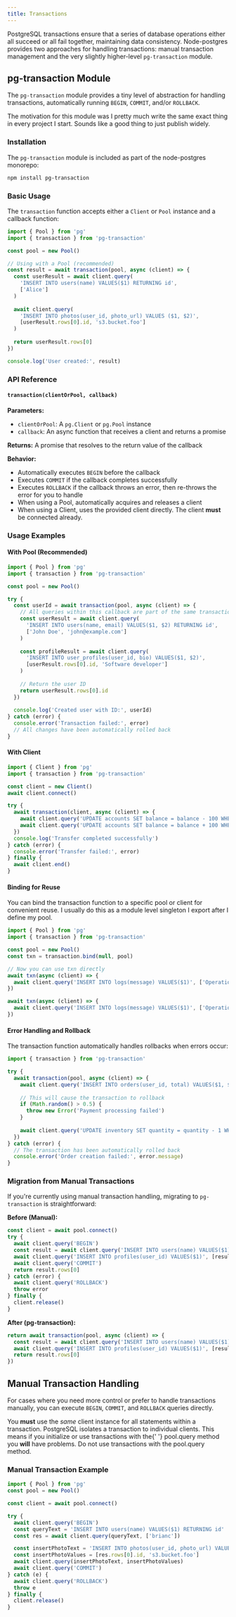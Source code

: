 ```yaml
---
title: Transactions
---
```



PostgreSQL transactions ensure that a series of database operations either all succeed or all fail together, maintaining data consistency. Node-postgres provides two approaches for handling transactions: manual transaction management and the very slightly higher-level `pg-transaction` module.

## pg-transaction Module

The `pg-transaction` module provides a tiny level of abstraction for handling transactions, automatically running `BEGIN`, `COMMIT`, and/or `ROLLBACK`.

The motivation for this module was I pretty much write the same exact thing in every project I start. Sounds like a good thing to just publish widely.

### Installation

The `pg-transaction` module is included as part of the node-postgres monorepo:

```bash
npm install pg-transaction
```

### Basic Usage

The `transaction` function accepts either a `Client` or `Pool` instance and a callback function:

```js
import { Pool } from 'pg'
import { transaction } from 'pg-transaction'

const pool = new Pool()

// Using with a Pool (recommended)
const result = await transaction(pool, async (client) => {
  const userResult = await client.query(
    'INSERT INTO users(name) VALUES($1) RETURNING id',
    ['Alice']
  )
  
  await client.query(
    'INSERT INTO photos(user_id, photo_url) VALUES ($1, $2)',
    [userResult.rows[0].id, 's3.bucket.foo']
  )
  
  return userResult.rows[0]
})

console.log('User created:', result)
```

### API Reference

#### `transaction(clientOrPool, callback)`

**Parameters:**
- `clientOrPool`: A `pg.Client` or `pg.Pool` instance
- `callback`: An async function that receives a client and returns a promise

**Returns:** A promise that resolves to the return value of the callback

**Behavior:**
- Automatically executes `BEGIN` before the callback
- Executes `COMMIT` if the callback completes successfully
- Executes `ROLLBACK` if the callback throws an error, then re-throws the error for you to handle
- When using a Pool, automatically acquires and releases a client
- When using a Client, uses the provided client directly. The client __must__ be connected already.

### Usage Examples

#### With Pool (Recommended)

```js
import { Pool } from 'pg'
import { transaction } from 'pg-transaction'

const pool = new Pool()

try {
  const userId = await transaction(pool, async (client) => {
    // All queries within this callback are part of the same transaction
    const userResult = await client.query(
      'INSERT INTO users(name, email) VALUES($1, $2) RETURNING id',
      ['John Doe', 'john@example.com']
    )
    
    const profileResult = await client.query(
      'INSERT INTO user_profiles(user_id, bio) VALUES($1, $2)',
      [userResult.rows[0].id, 'Software developer']
    )
    
    // Return the user ID
    return userResult.rows[0].id
  })
  
  console.log('Created user with ID:', userId)
} catch (error) {
  console.error('Transaction failed:', error)
  // All changes have been automatically rolled back
}
```

#### With Client

```js
import { Client } from 'pg'
import { transaction } from 'pg-transaction'

const client = new Client()
await client.connect()

try {
  await transaction(client, async (client) => {
    await client.query('UPDATE accounts SET balance = balance - 100 WHERE id = $1', [1])
    await client.query('UPDATE accounts SET balance = balance + 100 WHERE id = $1', [2])
  })
  console.log('Transfer completed successfully')
} catch (error) {
  console.error('Transfer failed:', error)
} finally {
  await client.end()
}
```

#### Binding for Reuse

You can bind the transaction function to a specific pool or client for convenient reuse. I usually do this as a module level singleton I export after I define my pool.

```js
import { Pool } from 'pg'
import { transaction } from 'pg-transaction'

const pool = new Pool()
const txn = transaction.bind(null, pool)

// Now you can use txn directly
await txn(async (client) => {
  await client.query('INSERT INTO logs(message) VALUES($1)', ['Operation 1'])
})

await txn(async (client) => {
  await client.query('INSERT INTO logs(message) VALUES($1)', ['Operation 2'])
})
```

#### Error Handling and Rollback

The transaction function automatically handles rollbacks when errors occur:

```js
import { transaction } from 'pg-transaction'

try {
  await transaction(pool, async (client) => {
    await client.query('INSERT INTO orders(user_id, total) VALUES($1, $2)', [userId, 100])
    
    // This will cause the transaction to rollback
    if (Math.random() > 0.5) {
      throw new Error('Payment processing failed')
    }
    
    await client.query('UPDATE inventory SET quantity = quantity - 1 WHERE product_id = $1', [productId])
  })
} catch (error) {
  // The transaction has been automatically rolled back
  console.error('Order creation failed:', error.message)
}
```

### Migration from Manual Transactions

If you're currently using manual transaction handling, migrating to `pg-transaction` is straightforward:

**Before (Manual):**
```js
const client = await pool.connect()
try {
  await client.query('BEGIN')
  const result = await client.query('INSERT INTO users(name) VALUES($1) RETURNING id', ['Alice'])
  await client.query('INSERT INTO profiles(user_id) VALUES($1)', [result.rows[0].id])
  await client.query('COMMIT')
  return result.rows[0]
} catch (error) {
  await client.query('ROLLBACK')
  throw error
} finally {
  client.release()
}
```

**After (pg-transaction):**
```js
return await transaction(pool, async (client) => {
  const result = await client.query('INSERT INTO users(name) VALUES($1) RETURNING id', ['Alice'])
  await client.query('INSERT INTO profiles(user_id) VALUES($1)', [result.rows[0].id])
  return result.rows[0]
})
```

## Manual Transaction Handling

For cases where you need more control or prefer to handle transactions manually, you can execute `BEGIN`, `COMMIT`, and `ROLLBACK` queries directly.

<Alert>
  You <strong>must</strong> use the <em>same</em> client instance for all statements within a transaction. PostgreSQL
  isolates a transaction to individual clients. This means if you initialize or use transactions with the{' '}
  <span className="code">pool.query</span> method you <strong>will</strong> have problems. Do not use transactions with
  the <span className="code">pool.query</span> method.
</Alert>


### Manual Transaction Example

```js
import { Pool } from 'pg'
const pool = new Pool()

const client = await pool.connect()

try {
  await client.query('BEGIN')
  const queryText = 'INSERT INTO users(name) VALUES($1) RETURNING id'
  const res = await client.query(queryText, ['brianc'])

  const insertPhotoText = 'INSERT INTO photos(user_id, photo_url) VALUES ($1, $2)'
  const insertPhotoValues = [res.rows[0].id, 's3.bucket.foo']
  await client.query(insertPhotoText, insertPhotoValues)
  await client.query('COMMIT')
} catch (e) {
  await client.query('ROLLBACK')
  throw e
} finally {
  client.release()
}
```
